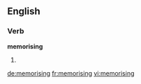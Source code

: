 ==English==

===Verb===
'''memorising'''

# {{present participle of|[[memorise]]}}

[[de:memorising]]
[[fr:memorising]]
[[vi:memorising]]
